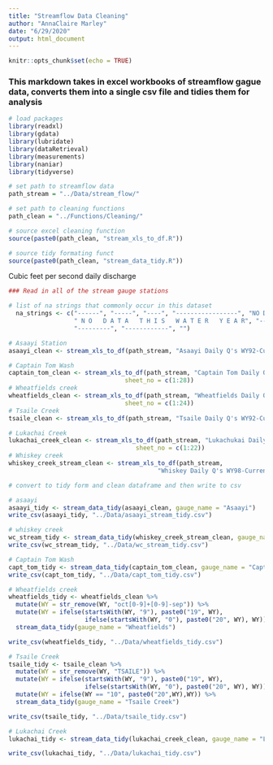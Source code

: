 ```yaml
---
title: "Streamflow Data Cleaning"
author: "AnnaClaire Marley"
date: "6/29/2020"
output: html_document
---
```


```r
knitr::opts_chunk$set(echo = TRUE)
```

### This markdown takes in excel workbooks of streamflow gague data, converts them into a single csv file and tidies them for analysis

```r
# load packages
library(readxl)
library(gdata)
library(lubridate)
library(dataRetrieval)
library(measurements)
library(naniar)
library(tidyverse)
```

```r
# set path to streamflow data
path_stream = "../Data/stream_flow/"

# set path to cleaning functions
path_clean = "../Functions/Cleaning/"

```

```r
# source excel cleaning function
source(paste0(path_clean, "stream_xls_to_df.R")) 

# source tidy formating funct
source(paste0(path_clean, "stream_data_tidy.R")) 
```


Cubic feet per second daily discharge

```r
### Read in all of the stream gauge stations

# list of na strings that commonly occur in this dataset
  na_strings <- c("------", "-----", "----", "-----------------", "NO DATA", 
                  " N O   D A T A   T H I S   W A T E R   Y E A R", "------",
                  "---------", "------------", "")

# Asaayi Station
asaayi_clean <- stream_xls_to_df(path_stream, "Asaayi Daily Q's WY92-Current.xls", sheet_no = c(1:26))

# Captain Tom Wash
captain_tom_clean <- stream_xls_to_df(path_stream, "Captain Tom Daily Q's WY97-Current.xls", 
                                sheet_no = c(1:28))
# Wheatfields creek
wheatfields_clean <- stream_xls_to_df(path_stream, "Wheatfields Daily Q's WY96-Current.xls", 
                                sheet_no = c(1:24))
# Tsaile Creek
tsaile_clean <- stream_xls_to_df(path_stream, "Tsaile Daily Q's WY92-Current.xls", sheet_no = c(1:27))

# Lukachai Creek
lukachai_creek_clean <- stream_xls_to_df(path_stream, "Lukachukai Daily Q's WY98-Current.xls",
                                   sheet_no = c(1:22))
# Whiskey creek 
whiskey_creek_stream_clean <- stream_xls_to_df(path_stream, 
                                         "Whiskey Daily Q's WY98-Current.xls", sheet_no = c(1:28))

```


```r
# convert to tidy form and clean dataframe and then write to csv

# asaayi
asaayi_tidy <- stream_data_tidy(asaayi_clean, gauge_name = "Asaayi") 
write_csv(asaayi_tidy, "../Data/asaayi_stream_tidy.csv")

# whiskey creek
wc_stream_tidy <- stream_data_tidy(whiskey_creek_stream_clean, gauge_name = "Whiskey Creek")
write_csv(wc_stream_tidy, "../Data/wc_stream_tidy.csv")

# Captain Tom Wash
capt_tom_tidy <- stream_data_tidy(captain_tom_clean, gauge_name = "Captain Tom Wash")
write_csv(capt_tom_tidy, "../Data/capt_tom_tidy.csv")

# Wheatfields creek
wheatfields_tidy <- wheatfields_clean %>% 
  mutate(WY = str_remove(WY, "oct[0-9]+[0-9]-sep")) %>% 
  mutate(WY = ifelse(startsWith(WY, "9"), paste0("19", WY), 
                     ifelse(startsWith(WY, "0"), paste0("20", WY), WY))) %>% 
  stream_data_tidy(gauge_name = "Wheatfields")

write_csv(wheatfields_tidy, "../Data/wheatfields_tidy.csv")

# Tsaile Creek
tsaile_tidy <- tsaile_clean %>% 
  mutate(WY = str_remove(WY, "TSAILE")) %>% 
  mutate(WY = ifelse(startsWith(WY, "9"), paste0("19", WY), 
                     ifelse(startsWith(WY, "0"), paste0("20", WY), WY))) %>% 
  mutate(WY = ifelse(WY == "10", paste0("20",WY),WY)) %>% 
  stream_data_tidy(gauge_name = "Tsaile Creek")

write_csv(tsaile_tidy, "../Data/tsaile_tidy.csv")

# Lukachai Creek
lukachai_tidy <- stream_data_tidy(lukachai_creek_clean, gauge_name = "Lukachai Creek") 

write_csv(lukachai_tidy, "../Data/lukachai_tidy.csv")









```

